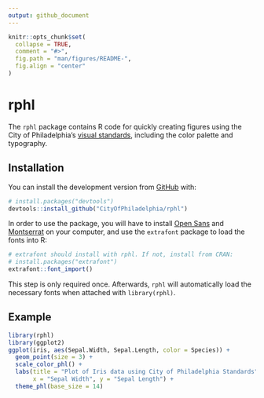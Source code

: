 ```yaml
---
output: github_document
---
```


<!-- README.md is generated from README.Rmd. Please edit that file -->

```r
knitr::opts_chunk$set(
  collapse = TRUE,
  comment = "#>",
  fig.path = "man/figures/README-",
  fig.align = "center"
)
```
# rphl

<!-- badges: start -->
<!-- badges: end -->

The `rphl` package contains R code for quickly creating figures using the City of Philadelphia's [visual standards](https://standards.phila.gov/guidelines/design-development/brand-elements/), including the color palette and typography.

## Installation

You can install the development version from [GitHub](https://github.com/) with:

``` r
# install.packages("devtools")
devtools::install_github("CityOfPhiladelphia/rphl")
```
In order to use the package, you will have to install [Open Sans](https://fonts.google.com/specimen/Open+Sans) and [Montserrat](https://fonts.google.com/specimen/Montserrat) on your computer, and use the `extrafont` package to load the fonts into R:

``` r
# extrafont should install with rphl. If not, install from CRAN:
# install.packages("extrafont")
extrafont::font_import()
```
This step is only required once. Afterwards, `rphl` will automatically load the necessary fonts when attached with `library(rphl)`.

## Example

```r
library(rphl)
library(ggplot2)
ggplot(iris, aes(Sepal.Width, Sepal.Length, color = Species)) +
  geom_point(size = 3) +
  scale_color_phl() +
  labs(title = "Plot of Iris data using City of Philadelphia Standards",
       x = "Sepal Width", y = "Sepal Length") +
  theme_phl(base_size = 14)
```

